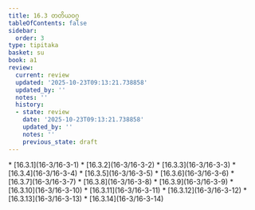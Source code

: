 ```yaml
---
title: 16.3 တတိယဝဂ္ဂ
tableOfContents: false
sidebar:
  order: 3
type: tipitaka
basket: su
book: a1
review:
  current: review
  updated: '2025-10-23T09:13:21.738858'
  updated_by: ''
  notes: ''
  history:
  - state: review
    date: '2025-10-23T09:13:21.738858'
    updated_by: ''
    notes: ''
    previous_state: draft
---
```



<ReviewStatus review={frontmatter.review} showDetails={true} />

<HypothesisAnnotation frontmatter={frontmatter} />

<DynamicBreadcrumb />



<TableOfContents book="a1" section="16.3">
* [16.3.1](16-3/16-3-1)
* [16.3.2](16-3/16-3-2)
* [16.3.3](16-3/16-3-3)
* [16.3.4](16-3/16-3-4)
* [16.3.5](16-3/16-3-5)
* [16.3.6](16-3/16-3-6)
* [16.3.7](16-3/16-3-7)
* [16.3.8](16-3/16-3-8)
* [16.3.9](16-3/16-3-9)
* [16.3.10](16-3/16-3-10)
* [16.3.11](16-3/16-3-11)
* [16.3.12](16-3/16-3-12)
* [16.3.13](16-3/16-3-13)
* [16.3.14](16-3/16-3-14)
</TableOfContents>